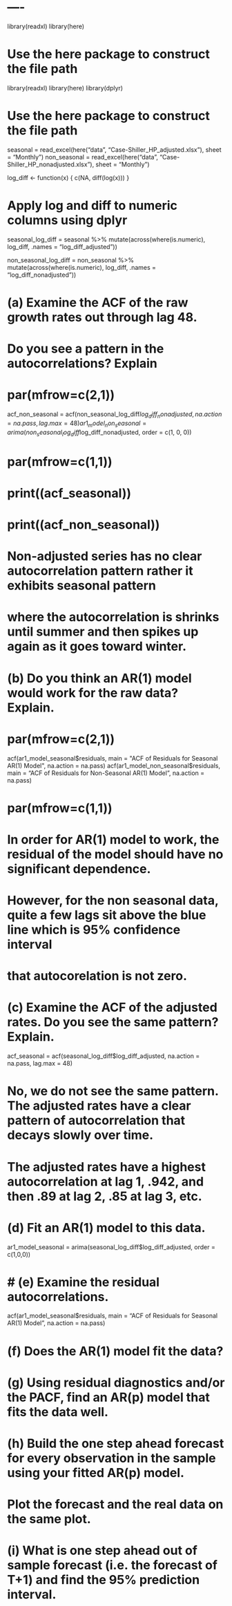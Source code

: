 # ----
library(readxl)
library(here)

# Use the here package to construct the file path
library(readxl)
library(here)
library(dplyr)

# Use the here package to construct the file path
seasonal = read_excel(here("data", "Case-Shiller_HP_adjusted.xlsx"), sheet = "Monthly")
non_seasonal = read_excel(here("data", "Case-Shiller_HP_nonadjusted.xlsx"), sheet = "Monthly")

log_diff <- function(x) {
  c(NA, diff(log(x)))
}

# Apply log and diff to numeric columns using dplyr 
seasonal_log_diff = seasonal %>% 
  mutate(across(where(is.numeric), log_diff, .names = "log_diff_adjusted")) 

non_seasonal_log_diff = non_seasonal %>% 
  mutate(across(where(is.numeric), log_diff, .names = "log_diff_nonadjusted")) 

# (a) Examine the ACF of the raw growth rates out through lag 48. 
# Do you see a pattern in the autocorrelations?  Explain 
# par(mfrow=c(2,1)) 

acf_non_seasonal = acf(non_seasonal_log_diff$log_diff_nonadjusted, na.action = na.pass, lag.max = 48)
ar1_model_non_seasonal = arima(non_seasonal_log_diff$log_diff_nonadjusted, order = c(1, 0, 0))

# par(mfrow=c(1,1))
# print((acf_seasonal))
# print((acf_non_seasonal))

# Non-adjusted series has no clear autocorrelation pattern rather it exhibits seasonal pattern 
# where the autocorrelation is shrinks until summer and then spikes up again as it goes toward winter. 

# (b) Do you think an AR(1) model would work for the raw data? Explain. 
# par(mfrow=c(2,1))
acf(ar1_model_seasonal$residuals, main = "ACF of Residuals for Seasonal AR(1) Model", na.action = na.pass)
acf(ar1_model_non_seasonal$residuals, main = "ACF of Residuals for Non-Seasonal AR(1) Model", na.action = na.pass)

# par(mfrow=c(1,1))
# In order for AR(1) model to work, the residual of the model should have no significant dependence.
# However, for the non seasonal data, quite a few lags sit above the blue line which is 95% confidence interval 
# that autocorelation is not zero.  


# (c) Examine the ACF of the adjusted rates. Do you see the same pattern?  Explain. 

acf_seasonal = acf(seasonal_log_diff$log_diff_adjusted, na.action = na.pass, lag.max = 48)

# No, we do not see the same pattern. The adjusted rates have a clear pattern of autocorrelation that decays slowly over time.
# The adjusted rates have a highest autocorrelation at lag 1, .942, and then .89 at lag 2, .85 at lag 3, etc.

# (d) Fit an AR(1) model to this data.  
ar1_model_seasonal = arima(seasonal_log_diff$log_diff_adjusted, order = c(1,0,0))

# # (e) Examine the residual autocorrelations.
acf(ar1_model_seasonal$residuals, main = "ACF of Residuals for Seasonal AR(1) Model", na.action = na.pass)

# (f) Does the AR(1) model fit the data? 


# (g) Using residual diagnostics and/or the PACF, find an AR(p) model that fits the data well.

# (h) Build the one step ahead forecast for every observation in the sample using your fitted AR(p) model.
# Plot the forecast and the real data on the same plot. 

# (i) What is one step ahead out of sample forecast (i.e. the forecast of T+1) and find the 95%  prediction interval.
